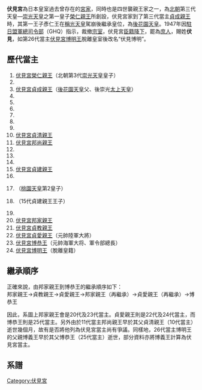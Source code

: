 {{日本氏族
|家名=伏見宮家
|家紋=Jūroku-yō Ura-giku inverted.png
|家紋名称=伏見宮十四裏菊
|本姓=
|家祖=[[伏見宮榮仁親王|伏見宮榮仁親王]]<br/>（[[北朝_(日本)|北朝]]第三代天皇[[崇光天皇|崇光天皇]]長子）
|種別=[[皇族|皇族]]（[[世襲親王家|世襲親王家]]）
|出身地=[[山城國|山城國]]
|根拠地=[[山城國|山城國]]伏見御領<br/>[[東京都|東京都]]
|人物=[[伏見宮貞成親王|貞成親王]]<br/>{{link-ja|貞敬親王|伏見宮貞敬親王}}<br/>[[伏見宮邦家親王|邦家親王]]<br/>[[伏見宮貞愛親王|貞愛親王]]<br/>[[伏見宮博恭王|博恭王]]
|支流=[[久邇宮|久邇宮家]]（[[宮家|宮家]]）<br/>[[東伏見宮|東伏見宮家]]（[[宮家|宮家]]）<br/>[[東久邇宮|東久邇宮家]]（[[宮家|宮家]]）<br/>[[北白川宮|北白川宮家]]（[[宮家|宮家]]）<br/>[[小松宮|小松宮家]]（[[宮家|宮家]]）<br/>[[華頂宮|華頂宮家]]（[[宮家|宮家]]）<br/>[[山階宮|山階宮家]]（[[宮家|宮家]]）<br/>[[賀陽宮|賀陽宮家]]（[[宮家|宮家]]）<br/>[[朝香宮|朝香宮家]]（[[宮家|宮家]]）<br/>[[竹田宮|竹田宮家]]（[[宮家|宮家]]）<br/>[[梨本宮|梨本宮家]]（[[宮家|宮家]]）
}}
'''伏見宮'''為日本皇室過去曾存在的[[宮家|宮家]]，同時也是四世襲親王家之一，為[[北朝_(日本)|北朝]]第三代天皇—[[崇光天皇|崇光天皇]]之第一皇子[[伏見宮榮仁親王|榮仁親王]]所創設，伏見宮家到了第三代當主[[伏見宮貞成親王|貞成親王]]時，其第一王子彥仁王在[[稱光天皇|稱光天皇]]駕崩後繼承皇位，為[[後花園天皇|後花園天皇]]。1947年因[[駐日盟軍總司令部|駐日盟軍總司令部]]（GHQ）指示，裁撤[[宗室|宗室]]，伏見宮[[臣籍降下|臣籍降下]]，罷為[[庶人|庶人]]，賜姓'''伏見'''，如第26代當主[[伏見宮博明王|伏見宮博明王]]脫離皇室後改名“伏見博明”。

==歷代當主==
# [[伏見宮榮仁親王|伏見宮榮仁親王]]（北朝第3代[[崇光天皇|崇光天皇]]皇子）
# {{link-ja|伏見宮治仁王|伏見宮治仁王}}
# [[伏見宮貞成親王|伏見宮貞成親王]]（[[後花園天皇|後花園天皇]]父、後崇光[[太上天皇|太上天皇]]）
# {{link-ja|伏見宮貞常親王|伏見宮貞常親王}}
# {{link-ja|伏見宮邦高親王|伏見宮邦高親王}}
# {{link-ja|伏見宮貞敦親王|伏見宮貞敦親王}}
# {{link-ja|伏見宮邦輔親王|伏見宮邦輔親王}}
# {{link-ja|伏見宮貞康親王|伏見宮貞康親王}}
# {{link-ja|伏見宮邦房親王|伏見宮邦房親王}}
# [[伏見宮貞清親王|伏見宮貞清親王]]
# [[伏見宮邦尚親王|伏見宮邦尚親王]]
# {{link-ja|伏見宮邦道親王|伏見宮邦道親王}}
# {{link-ja|伏見宮貞致親王|伏見宮貞致親王}}
# {{link-ja|伏見宮邦永親王|伏見宮邦永親王}}
# [[伏見宮貞建親王|伏見宮貞建親王]]
# {{link-ja|伏見宮邦忠親王|伏見宮邦忠親王}}
# {{link-ja|伏見宮貞行親王|伏見宮貞行親王}}（[[桃園天皇|桃園天皇]]第2皇子）
# {{link-ja|伏見宮邦賴親王|伏見宮邦賴親王}}（15代貞建親王王子）
# {{link-ja|伏見宮貞敬親王|伏見宮貞敬親王}}
# [[伏見宮邦家親王|伏見宮邦家親王]]
# [[伏見宮貞教親王|伏見宮貞教親王]]
# [[伏見宮貞愛親王|伏見宮貞愛親王]]（元帥陸軍大將）
# [[伏見宮博恭王|伏見宮博恭王]]（元帥海軍大将、軍令部總長）
# [[伏見宮博明王|伏見宮博明王]]（脫離皇籍）
==繼承順序==
正確來說，由邦家親王到博恭王的繼承順序如下：<br>邦家親王→貞教親王→貞愛親王→邦家親王（再繼承）→貞愛親王（再繼承）→博恭王

因此，系圖上邦家親王會是20代及23代當主。貞愛親王則是22代及24代當主，而博恭王則是25代當主。另外由於11代當主邦尚親王早於其父貞清親王（10代當主）逝世幾個月，故有是否將他列為伏見宮當主尚有爭議。同樣地，26代當主博明王的父親博義王早於其父博恭王（25代當主）逝世，部分資料亦將博義王計算為伏見宮當主。

==系譜==
{{伏見宮系圖}}

{{日本宫家}}

[[Category:伏見宮|Category:伏見宮]]